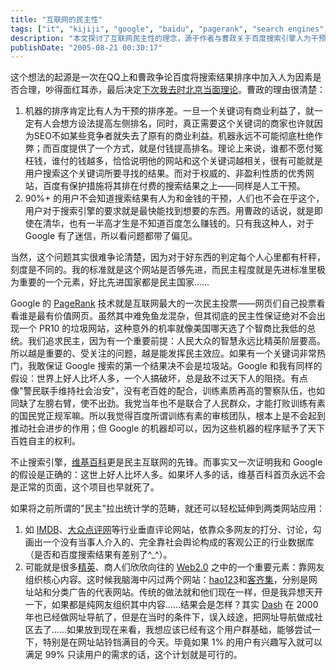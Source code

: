 ```yaml
---
title: "互联网的民主性"
tags: ["it", "kijiji", "google", "baidu", "pagerank", "search engines", "democracy", "internet", "web2.0"]
description: "本文探讨了互联网民主性的理念，源于作者与曹政关于百度搜索引擎人为干预结果排序的争论。作者立场鲜明地支持Google PageRank算法的“民主投票“机制，认为网页自主投票能确保价值判断的公正性，并基于“人民大众的智慧永远比精英阶层要高“的假设，将互联网民主与政治民主进行类比。文章还讨论了维基百科作为互联网民主典范的成功，证明“好人比坏人多“的假设是正确的。最后，作者将民主理念延伸到垂直评论网站（如IMDB、大众点评网）和Web2.0应用，探讨了用户生成内容对传统商业模式的挑战，特别是以网址导航站和分类广告网站为例，设想纯由用户组织内容的可能性。"
publishDate: "2005-08-21 00:30:17"
---
```


这个想法的起源是一次在QQ上和曹政争论百度将搜索结果排序中加入人为因素是否合理，吵得面红耳赤，最后决定[下次我去时北京当面理论](http://love.baidu.com/chn.php?tn=baidux&wd=%B4%F7%D4%C6%BD%DC)。曹政的理由很清楚：

1. 机器的排序肯定比有人为干预的排序差。一旦一个关键词有商业利益了，就一定有人会想方设法提高左侧排名，同时，真正需要这个关键词的商家也许就因为SEO不如某些竞争者就失去了原有的商业利益。机器永远不可能彻底杜绝作弊；而百度提供了一个方式，就是付钱提高排名。理论上来说，谁都不愿付冤枉钱，谁付的钱越多，恰恰说明他的网站和这个关键词越相关，很有可能就是用户搜索这个关键词所要寻找的结果。而对于权威的、非盈利性质的优秀网站，百度有保护措施将其排在付费的搜索结果之上——同样是人工干预。
2. 90%+ 的用户不会知道搜索结果有人为和金钱的干预，人们也不会在乎这个，用户对于搜索引擎的要求就是最快能找到想要的东西。用曹政的话说，就是即使在清华，也有一半高才生是不知道百度怎么赚钱的。只有我这种人，对于 Google 有了迷信，所以看问题都带了偏见。

当然，这个问题其实很难争论清楚，因为对于好东西的判定每个人心里都有杆秤，刻度是不同的。我的标准就是这个网站是否够先进，而民主程度就是先进标准里极为重要的一个元素，好比先进国家都是民主国家……

Google 的 [PageRank](http://blog.xdanger.com/archives/2003/12/18/000046.html) 技术就是互联网最大的一次民主投票——网页们自己投票看看谁是最有价值网页。虽然其中难免鱼龙混杂，但其彻底的民主性保证绝对不会出现一个 PR10 的垃圾网站，这种意外的机率就像美国哪天选了个智商比我低的总统。我们追求民主，因为有一个重要前提：人民大众的智慧永远比精英阶层要高。所以越是重要的、受关注的问题，越是能发挥民主效应。如果有一个关键词非常热门，我敢保证 Google 搜索的第一个结果决不会是垃圾站。Google 和我有同样的假设：世界上好人比坏人多，一个人搞破坏，总是敌不过天下人的阻挠。有点像"警民联手维持社会治安"，没有老百姓的配合，训练素质再高的警察队伍，也如同缺了左膀右臂，使不出劲。我党当年也不是联合了人民群众，才能打败训练有素的国民党正规军嘛。所以我觉得百度所谓训练有素的审核团队，根本上是不会起到推动社会进步的作用；但 Google 的机器却可以，因为这些机器的程序赋予了天下百姓自主的权利。

不止搜索引擎，[维基百科](http://meta.wikipedia.org/)更是民主互联网的先锋。而事实又一次证明我和 Google 的假设是正确的：这世上好人比坏人多。如果坏人多的话，维基百科首页永远不会是正常的页面，这个项目也早就死了。

如果将之前所谓的"民主"拉出统计学的范畴，就还可以轻松延伸到两类网站应用：

1. 如 [IMDB](http://www.imdb.com/)、[大众点评网](http://www.zsurvey.com/)等行业垂直评论网站，依靠众多网友的打分、讨论，勾画出一个没有当事人介入的、完全靠社会舆论构成的客观公正的行业数据库（是否和百度搜索结果有差别了^_^）。
2. 可能就是很多[精英](http://blog.donews.com/)、商人们欣欣向往的 [Web2.0](http://www.xdanger.com/tags/web20/) 之中的一个重要元素：靠网友组织核心内容。这时候我脑海中闪过两个网站：[hao123](http://www.hao123.com/)和[客齐集](http://www.kijiji.com.cn/)，分别是网址站和分类广告的代表网站。传统的做法就和他们现在一样，但是我异想天开一下，如果都是纯网友组织其中内容……结果会是怎样？其实 [Dash](http://blog.verycd.com/dash/) 在 2000 年也已经做网址导航了，但是在当时的条件下，误入歧途，把网址导航做成社区去了……如果放到现在来看，我想应该已经有这个用户群基础，能够尝试一下，特别是在网址站铃铛满目的今天。毕竟如果 1% 的用户有兴趣写入就可以满足 99% 只读用户的需求的话，这个计划就是可行的。
